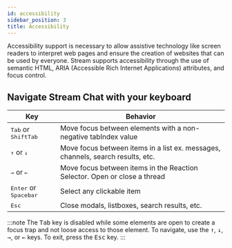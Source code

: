 ```yaml
---
id: accessibility
sidebar_position: 3
title: Accessibility
---
```


Accessibility support is necessary to allow assistive technology like screen readers to interpret web pages and ensure the creation of websites that can be used by everyone.
Stream supports accessibility through the use of semantic HTML, ARIA (Accessible Rich Internet Applications) attributes, and focus control.

## Navigate Stream Chat with your keyboard


| Key                                              | Behavior                                                                        |
| ------------------------------------------------ | ------------------------------------------------------------------------------- |
| <kbd>Tab</kbd> or <kbd>Shift</kbd><kbd>Tab</kbd> | Move focus between elements with a non-negative tabIndex value                  |
| <kbd>↑</kbd> or <kbd>↓</kbd>                     | Move focus between items in a list ex. messages, channels, search results, etc. |
| <kbd>→</kbd> or <kbd>←</kbd>                     | Move focus between items in the Reaction Selector. Open or close a thread       |
| <kbd>Enter</kbd> or <kbd>Spacebar</kbd>          | Select any clickable item                                                       |
| <kbd>Esc</kbd>                                   | Close modals, listboxes, search results, etc.                                   |


:::note
The <kbd>Tab</kbd> key is disabled while some elements are open to create a focus trap and not loose access to those element. To navigate, use the <kbd>↑</kbd>, <kbd>↓</kbd>, <kbd>→</kbd>, or <kbd>←</kbd> keys. To exit, press the <kbd>Esc</kbd> key.
:::
